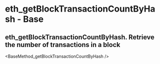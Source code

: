 # eth_getBlockTransactionCountByHash  - Base

## eth_getBlockTransactionCountByHash. Retrieve the number of transactions in a block


<BaseMethod_getBlockTransactionCountByHash />

